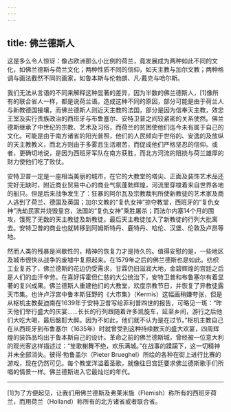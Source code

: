 ```yaml
---
---
---
```

title: 佛兰德斯人
---




这是多么令人惊讶：像占欧洲那么小比例的荷兰，竟发展成为两种如此不同的文化，如佛兰德斯与荷兰文化；两种性质不同的信仰，如天主教与加尔文教；两种格调与画法截然不同的画家，如鲁本斯与伦勃朗、凡·戴克与哈尔斯。

我们无法从言语的不同来解释这种显著的差异，因为半数的佛兰德斯人，[1]像所有的联合省人一样，都是说荷兰语。造成这种不同的原因，部分可能是由于荷兰人与新教德国接壤，而佛兰德斯人则近天主教的法国，部分是因为信奉天主教，效忠王室及实行贵族政治的西班牙与布鲁塞尔、安特卫普之间较紧密的关系使然。佛兰德斯继承了中世纪的宗教、艺术及习俗，而荷兰的贫困使他们迄今未有属于自己的文化。可能是由于南方诸省的阳光普照，他们的人民倾向于世俗的、安逸的及放纵的天主教教义，而北方则由于多雾且生活艰苦，而促成他们严格坚忍的信仰。或者，更确切地说，是因为西班牙军队在南方获胜，而北方河流的阻挠与荷兰雄厚的财力使他们吃了败仗。

安特卫普一定是一座相当美丽的城市，在它的大教堂的塔尖、正面及装饰艺术品还完好无缺时，附近商业贸易中心的商业气氛蓬勃辉煌，河流里穿梭着来自世界各地的船只。但是后来战争发生了：狂暴的阿尔瓦及宗教裁判所使新教徒的艺术家及商人逃到了荷兰、德国及英国；加尔文教的“复仇女神”掠夺教堂，西班牙的“复仇女神”洗劫民家并烧毁皇宫，法国的“复仇女神”乘胜屠杀；而法尔内塞14个月的围攻，饿死了无数的天主教徒及新教徒。最后天主教徒加入了新教徒的行列大批离去。安特卫普的商业也就转移到阿姆斯特丹、鹿特丹、哈伦、汉堡、伦敦及卢昂等地。

然而人类的残暴是间歇性的，精神的恢复力才是持久的。值得安慰的是，一些地区及城市很快从战争的废墟中复原起来。在1579年之后的佛兰德斯也是如此。纺织工业复苏了，佛兰德斯的花边仍受需求，甘霖仍旧滋润大地，金碧辉煌的宫廷之后是人们的血汗辛劳。在喜好挥霍但仁慈的大公统治下，安特卫普和布鲁塞尔有着显著的复兴成果。佛兰德斯人重建他们的大教堂，欢度宗教节日，并恢复了异教徒露天市集。也许卢浮宫中鲁本斯狂野的《大市集》（Kermis）这幅画稍嫌夸张，但是从枢机主教斐迪南在1639年于安特卫普写给菲利普四世的报告，可略见一斑：“昨天他们举行盛大的庆宴……长长的行列跟随着许多凯旋车，延至乡间，游行之后他们大吃大喝，最后酩酊大醉。因为不如此，他们就不认为是在过节。”枢机主教自己在从西班牙到布鲁塞尔（1635年）时就曾受到这种持续数天的盛大欢宴，四周辉煌的装饰品均出于鲁本斯自己的设计。革命之前的佛兰德斯城，曾经被一位意大利的观光客这样描述过：“笙歌榭舞不绝，欢乐满城。”在战事的蹂躏下，这一切精神并未全部消失。彼得·勃鲁盖尔（Pieter Brueghel）所绘的各种在街上进行比赛的游戏，现在仍然可见。每个教堂洋溢着圣歌，就像往日宫廷要求佛兰德斯歌手们所唱的情景一样。佛兰德斯进入它最灿烂的年代。



* * *



[1]为了方便起见，让我们用佛兰德斯及弗莱米施（Flemish）称所有的西班牙荷兰，而用荷兰（Holland）称所有的北方诸省或者联合省。
